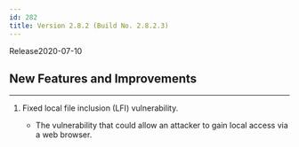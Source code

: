 ```yaml
---
id: 282
title: Version 2.8.2 (Build No. 2.8.2.3)
---
```


Release<Separator/>2020-07-10

## New Features and Improvements

---

1. Fixed local file inclusion (LFI) vulnerability.

    * The vulnerability that could allow an attacker to gain local access via a web browser.